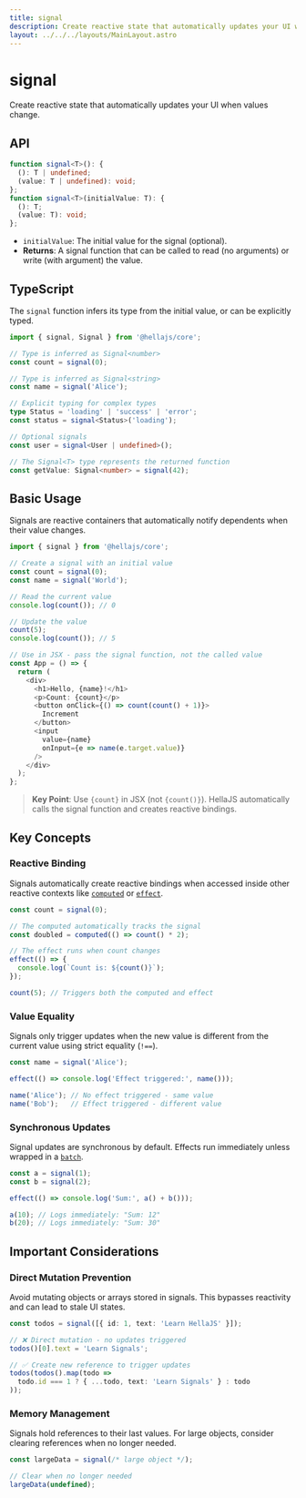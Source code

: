 ```yaml
---
title: signal
description: Create reactive state that automatically updates your UI when values change.
layout: ../../../layouts/MainLayout.astro
---
```


# signal

Create reactive state that automatically updates your UI when values change.

## API

```typescript
function signal<T>(): {
  (): T | undefined;
  (value: T | undefined): void;
};
function signal<T>(initialValue: T): {
  (): T;
  (value: T): void;
};
```
- `initialValue`: The initial value for the signal (optional).
- **Returns**: A signal function that can be called to read (no arguments) or write (with argument) the value.

## TypeScript

The `signal` function infers its type from the initial value, or can be explicitly typed.

```typescript
import { signal, Signal } from '@hellajs/core';

// Type is inferred as Signal<number>
const count = signal(0);

// Type is inferred as Signal<string>
const name = signal('Alice');

// Explicit typing for complex types
type Status = 'loading' | 'success' | 'error';
const status = signal<Status>('loading');

// Optional signals  
const user = signal<User | undefined>();

// The Signal<T> type represents the returned function
const getValue: Signal<number> = signal(42);
```

## Basic Usage

Signals are reactive containers that automatically notify dependents when their value changes.

```typescript
import { signal } from '@hellajs/core';

// Create a signal with an initial value
const count = signal(0);
const name = signal('World');

// Read the current value
console.log(count()); // 0

// Update the value  
count(5);
console.log(count()); // 5

// Use in JSX - pass the signal function, not the called value
const App = () => {
  return (
    <div>
      <h1>Hello, {name}!</h1>
      <p>Count: {count}</p>
      <button onClick={() => count(count() + 1)}>
        Increment
      </button>
      <input 
        value={name} 
        onInput={e => name(e.target.value)} 
      />
    </div>
  );
};
```

> **Key Point**: Use `{count}` in JSX (not `{count()}`). HellaJS automatically calls the signal function and creates reactive bindings.

## Key Concepts

### Reactive Binding
Signals automatically create reactive bindings when accessed inside other reactive contexts like [`computed`](/reference/core/computed) or [`effect`](/reference/core/effect).

```typescript
const count = signal(0);

// The computed automatically tracks the signal
const doubled = computed(() => count() * 2);

// The effect runs when count changes
effect(() => {
  console.log(`Count is: ${count()}`);
});

count(5); // Triggers both the computed and effect
```

### Value Equality
Signals only trigger updates when the new value is different from the current value using strict equality (`!==`).

```typescript
const name = signal('Alice');

effect(() => console.log('Effect triggered:', name()));

name('Alice'); // No effect triggered - same value
name('Bob');   // Effect triggered - different value
```

### Synchronous Updates
Signal updates are synchronous by default. Effects run immediately unless wrapped in a [`batch`](/reference/core/batch).

```typescript
const a = signal(1);
const b = signal(2);

effect(() => console.log('Sum:', a() + b()));

a(10); // Logs immediately: "Sum: 12"
b(20); // Logs immediately: "Sum: 30"
```

## Important Considerations

### Direct Mutation Prevention

Avoid mutating objects or arrays stored in signals. This bypasses reactivity and can lead to stale UI states.

```typescript
const todos = signal([{ id: 1, text: 'Learn HellaJS' }]);

// ❌ Direct mutation - no updates triggered
todos()[0].text = 'Learn Signals';

// ✅ Create new reference to trigger updates
todos(todos().map(todo => 
  todo.id === 1 ? { ...todo, text: 'Learn Signals' } : todo
));
```

### Memory Management

Signals hold references to their last values. For large objects, consider clearing references when no longer needed.

```typescript
const largeData = signal(/* large object */);

// Clear when no longer needed
largeData(undefined);
```
